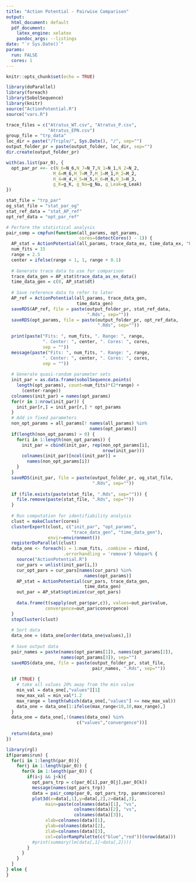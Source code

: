 ```yaml
---
title: "Action Potential - Pairwise Comparison"
output: 
  html_document: default
  pdf_document:
    latex_engine: xelatex
    pandoc_args: --listings
date: "`r Sys.Date()`"
params:
  run: FALSE
  cores: 1
---
```


```r
knitr::opts_chunk$set(echo = TRUE)

library(doParallel)
library(foreach)
library(SobolSequence)
library(knitr)
source("ActionPotential.R")
source("vars.R")
```

```r
trace_files = c("Atratus_WT.csv", "Atratus_P.csv", 
                "Atratus_EPN.csv")
group_file = "trp_data"
loc_dir = paste("/Triple/", Sys.Date(), "/", sep="")
output_folder_pr = paste(output_folder, loc_dir, sep="")
dir.create(output_folder_pr)

with(as.list(par_0), {
  opt_par_pr <<- c(N_6=N_6,N_7=N_7,N_1=N_1,N_2=N_2,
                  M_6=M_6,M_7=M_7,M_1=M_1,M_2=M_2,
                  H_4=H_4,H_5=H_5,H_6=H_6,H_3=H_3,
                  g_K=g_K, g_Na=g_Na, g_Leak=g_Leak)
})

stat_file = "trp_par"
og_stat_file = "stat_par_og"
stat_ref_data = "stat_AP_ref"
opt_ref_data = "opt_par_ref"
```

```r
# Perform the statistical analysis
pair_comp = cmpfun(function(all_params, opt_params,
                            cores=(detectCores() - 1)) {
  AP_stat = ActionPotential(all_params, trace_data_ex, time_data_ex, "Pair")
  num_fits = 15
  range = 2.5
  center = ifelse(range < 1, 1, range + 0.1)
  
  # Generate trace data to use for comparison
  trace_data_gen = AP_stat$trace_data_as_ex_data()
  time_data_gen = c(0, AP_stat$dt)
  
  # Save reference data to refer to later
  AP_ref = ActionPotential(all_params, trace_data_gen, 
                           time_data_gen)
  saveRDS(AP_ref, file = paste(output_folder_pr, stat_ref_data, 
                               ".Rds", sep=""))
  saveRDS(opt_params, file = paste(output_folder_pr, opt_ref_data,
                                   ".Rds", sep=""))
  
  print(paste("Fits: ", num_fits, ". Range: ", range, 
              ". Center: ", center, ". Cores: ", cores, 
              sep = ""))
  message(paste("Fits: ", num_fits, ". Range: ", range, 
              ". Center: ", center, ". Cores: ", cores, 
              sep = ""))
  
  # Generate quasi-random parameter sets
  init_par = as.data.frame(sobolSequence.points(
    length(opt_params), count=num_fits)*(2*range) + 
      (center-range))
  colnames(init_par) = names(opt_params)
  for(r in 1:nrow(init_par)) {
    init_par[r,] = init_par[r,] * opt_params
  }
  # Add in fixed parameters
  non_opt_params = all_params[! names(all_params) %in% 
                                names(opt_params)]
  if(length(non_opt_params) > 0) {
    for(i in 1:length(non_opt_params)) {
      init_par = cbind(init_par, rep(non_opt_params[i], 
                                     nrow(init_par)))
      colnames(init_par)[ncol(init_par)] = 
        names(non_opt_params[i])
    }
  }
  saveRDS(init_par, file = paste(output_folder_pr, og_stat_file,
                                 ".Rds", sep=""))
  
  if (file.exists(paste(stat_file, ".Rds", sep=""))) {
    file.remove(paste(stat_file, ".Rds", sep=""))
  }
  
  # Run computation for identifiability analysis
  clust = makeCluster(cores)
  clusterExport(clust, c("init_par", "opt_params", 
                         "trace_data_gen", "time_data_gen"), 
                envir=environment())
  registerDoParallel(clust)
  data_one <- foreach(i = 1:num_fits, .combine = rbind, 
                      .errorhandling = 'remove') %dopar% { 
    source("ActionPotential.R")
    cur_pars = unlist(init_par[i,])
    cur_opt_pars = cur_pars[names(cur_pars) %in% 
                              names(opt_params)]
    AP_stat = ActionPotential(cur_pars, trace_data_gen, 
                              time_data_gen)
    out_par = AP_stat$optimize(cur_opt_pars)
    
    data.frame(t(sapply(out_par$par,c)), values=out_par$value, 
               convergence=out_par$convergence)
  }
  stopCluster(clust)
  
  # Sort data
  data_one = (data_one[order(data_one$values),])
  
  # Save output data
  pair_names = paste(names(opt_params[1]), names(opt_params[2]),
                     names(opt_params[3]), sep="")
  saveRDS(data_one, file = paste(output_folder_pr, stat_file, 
                                 pair_names, ".Rds", sep=""))
  
  if (TRUE) {
    # take all values 20% away from the min value
    min_val = data_one[,"values"][1]
    new_max_val = min_val*1.2
    max_range = length(which(data_one[,"values"] <= new_max_val))
    data_one = data_one[1:ifelse(max_range<10,10,max_range),]
  }
  data_one = data_one[,!(names(data_one) %in% 
                           c("values","convergence"))]
  
  return(data_one)
})
```

```r
library(rgl)
if(params$run) {
  for(i in 1:length(par_0)){
    for(j in 1:length(par_0)) {
      for(k in 1:length(par_0)) {
        if(i<j && j<k){
          opt_pars_trp = c(par_0[i],par_0[j],par_0[k])
          message(names(opt_pars_trp))
          data = pair_comp(par_0, opt_pars_trp, params$cores)
          plot3d(x=data[,1],y=data[,2],z=data[,3],
               main=paste(colnames(data)[1], "vs", 
                          colnames(data)[2], "vs", 
                          colnames(data)[3]),
               xlab=colnames(data)[1],
               ylab=colnames(data)[2],
               zlab=colnames(data)[3],
               col=colorRampPalette(c("blue","red"))(nrow(data)))
          #print(summary(lm(data[,1]~data[,2])))
        }
      }
    }
  }
} else {
}
```
